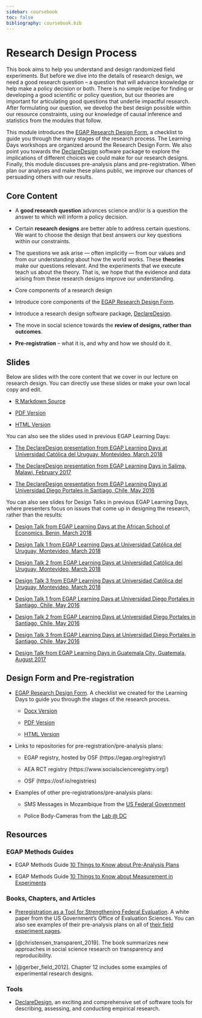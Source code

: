 ```yaml
---
sidebar: coursebook
toc: false
bibliography: coursebook.bib
---
```


# Research Design Process {.unlisted}

This book aims to help you understand and design randomized field experiments.  But before we dive into the details of research design, we need a good research question -- a question that will advance knowledge or help make a policy decision or both.  There is no simple recipe for finding or developing a good scientific or policy question, but our theories are important for articulating good questions that underlie impactful research.  After formulating our question, we develop the best design possible within our resource constraints, using our knowledge of causal inference and statistics from the modules that follow.  

This module introduces the [EGAP Research Design
Form](https://egap.github.io/learningdays-resources/Exercises/design-form.Rmd), a checklist to guide you through the many stages of the research process.  The Learning Days workshops are organized around the Research Design Form.  We also point you towards the [DeclareDesign](http://declaredesign.org) software package to explore the implications of different choices we could make for our research designs.  Finally, this module discusses pre-analysis plans and pre-registration.  When plan our analyses and make these plans public, we improve our chances of persuading others with our results.

## Core Content

- A **good research question** advances science and/or is a question the answer to which will inform a policy decision.

- Certain **research designs** are better able to address certain questions. We want to choose the design that best answers our key questions within our constraints.

- The questions we ask arise --- often implicitly --- from our values and from our understanding about how the world works. These **theories** make our questions relevant. And the experiments that we execute teach us about the theory.  That is, we hope that the evidence and data arising from these research designs improve our understanding.

- Core components of a research design

- Introduce core components of the [EGAP Research Design Form](https://egap.github.io/learningdays-resources/Exercises/design-form.html). 

- Introduce a research design software package, [DeclareDesign](http://declaredesign.org).

- The move in social science towards the **review of designs, rather than outcomes**.

- **Pre-registration** -- what it is, and why and how we should do it.


## Slides

Below are slides with the core content that we cover in our lecture on research design. You can directly use these slides or make your own local copy and edit.

- [R Markdown Source](https://egap.github.io/learningdays-resources/Slides/researchdesignform-slides.Rmd)

- [PDF Version](https://egap.github.io/learningdays-resources/Slides/researchdesignform-slides.pdf)

- [HTML Version](https://egap.github.io/learningdays-resources/Slides/researchdesignform-slides.html)

You can also see the slides used in previous EGAP Learning Days:

 - [The DeclareDesign presentation from EGAP Learning Days at Universidad Católica del Uruguay, Montevideo, March 2018](https://egap.github.io/learningdays-resources/Slides/Examples/declare_design-montevideo.pdf)

 - [The DeclareDesign presentation from EGAP Learning Days in Salima, Malawi, February 2017](https://egap.github.io/learningdays-resources/Slides/Examples/declare_design-malawi.pdf)

 - [The DeclareDesign presentation from EGAP Learning Days at Universidad Diego Portales in Santiago, Chile, May 2016](https://egap.github.io/learningdays-resources/Slides/Examples/declare_design-santiago.pdf)

You can also see slides for Design Talks in previous EGAP Learning Days, where presenters focus on issues that come up in designing the research, rather than the results:

 - [Design Talk from EGAP Learning Days at the African School of Economics, Benin, March 2018](https://egap.github.io/learningdays-resources/Slides/Examples/research_design_2-benin.pdf)

 - [Design Talk 1 from EGAP Learning Days at Universidad Católica del Uruguay, Montevideo, March 2018](https://egap.github.io/learningdays-resources/Slides/Examples/research_design_1-montevideo.pdf)

 - [Design Talk 2 from EGAP Learning Days at Universidad Católica del Uruguay, Montevideo, March 2018](https://egap.github.io/learningdays-resources/Slides/Examples/research_design_2-montevideo.pdf)

 - [Design Talk 3 from EGAP Learning Days at Universidad Católica del Uruguay, Montevideo, March 2018](https://egap.github.io/learningdays-resources/Slides/Examples/research_design_3-montevideo.pdf)

 - [Design Talk 1 from EGAP Learning Days at Universidad Diego Portales in Santiago, Chile, May 2016](https://egap.github.io/learningdays-resources/Slides/Examples/research_design_1-santiago.pdf)

 - [Design Talk 2 from EGAP Learning Days at Universidad Diego Portales in Santiago, Chile, May 2016](https://egap.github.io/learningdays-resources/Slides/Examples/research_design_2-santiago.pdf)

 - [Design Talk 3 from EGAP Learning Days at Universidad Diego Portales in Santiago, Chile, May 2016](https://egap.github.io/learningdays-resources/Slides/Examples/research_design_3-santiago.pdf)

 - [Design Talk from EGAP Learning Days in Guatemala City, Guatemala, August 2017](https://egap.github.io/learningdays-resources/Slides/Examples/research_design-guatemala.pdf)

## Design Form and Pre-registration

- [EGAP Research Design Form](https://egap.github.io/learningdays-resources/Exercises/design-form.html). A checklist we created for the Learning Days to guide you through the stages of the research process.
     - [Docx Version](https://egap.github.io/learningdays-resources/Exercises/design-form.docx)

     - [PDF Version](https://egap.github.io/learningdays-resources/Exercises/design-form.pdf)

     - [HTML Version](https://egap.github.io/learningdays-resources/Exercises/design-form.html)

- Links to repositories for pre-registration/pre-analysis plans:

    - EGAP registry, hosted by OSF (https://egap.org/registry/)

    - AEA RCT registry (https://www.socialscienceregistry.org/)

    - OSF (https://osf.io/registries)

- Examples of other pre-registrations/pre-analysis plans:

    - SMS Messages in Mozambique from the [US Federal Government](https://oes.gsa.gov/projects/sms-mozambique/)

    - Police Body-Cameras from the [Lab @ DC](https://osf.io/472zh)

## Resources

### EGAP Methods Guides

- EGAP Methods Guide [10 Things to Know about Pre-Analysis Plans](https://egap.org/resource/10-things-to-know-about-pre-analysis-plans/)

- EGAP Methods Guide [10 Things to Know about Measurement in Experiments](https://egap.org/resource/10-things-to-know-about-measurement-in-experiments/)


### Books, Chapters, and Articles

- [Preregistration as a Tool for Strengthening Federal Evaluation](https://oes.gsa.gov/assets/files/preregistration-as-a-tool-in-federal-evaluation.pdf).  A white paper from the US Government's Office of Evaluation Sciences.  You can also see examples of their pre-analysis plans on all of [their field experiment pages](https://oes.gsa.gov/work/).

- [@christensen_transparent_2019]. The book summarizes new approaches in social science research on transparency and reproducibility.

- [@gerber_field_2012].  Chapter 12 includes some examples of experimental research designs.

### Tools

- [DeclareDesign](https://declaredesign.org/), an exciting and comprehensive set of software tools for describing, assessing, and conducting empirical research.

